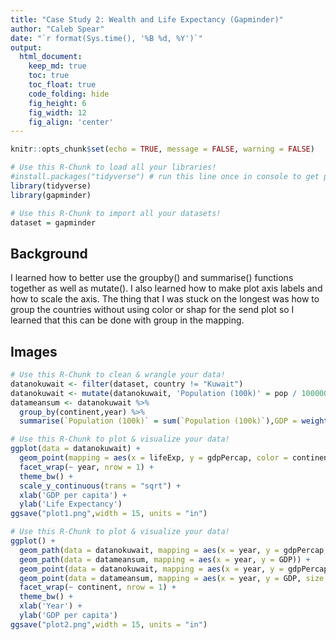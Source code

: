 ```yaml
---
title: "Case Study 2: Wealth and Life Expectancy (Gapminder)"
author: "Caleb Spear"
date: "`r format(Sys.time(), '%B %d, %Y')`"
output:
  html_document:  
    keep_md: true
    toc: true
    toc_float: true
    code_folding: hide
    fig_height: 6
    fig_width: 12
    fig_align: 'center'
---
```


```r
knitr::opts_chunk$set(echo = TRUE, message = FALSE, warning = FALSE)
```

```r
# Use this R-Chunk to load all your libraries!
#install.packages("tidyverse") # run this line once in console to get package
library(tidyverse)
library(gapminder)

```

```r
# Use this R-Chunk to import all your datasets!
dataset = gapminder

```

## Background

I learned how to better use the groupby() and summarise() functions together as well as mutate(). I also learned how to make plot axis labels and how to scale the axis. The thing that I was stuck on the longest was how to group the countries without using color or shap for the send plot so I learned that this can be done with group in the mapping.

## Images

```r
# Use this R-Chunk to clean & wrangle your data!
datanokuwait <- filter(dataset, country != "Kuwait")
datanokuwait <- mutate(datanokuwait, 'Population (100k)' = pop / 100000)
datameansum <- datanokuwait %>% 
  group_by(continent,year) %>% 
  summarise(`Population (100k)` = sum(`Population (100k)`),GDP = weighted.mean(gdpPercap,pop))

```


```r
# Use this R-Chunk to plot & visualize your data!
ggplot(data = datanokuwait) + 
  geom_point(mapping = aes(x = lifeExp, y = gdpPercap, color = continent, size = `Population (100k)`)) + 
  facet_wrap(~ year, nrow = 1) +
  theme_bw() +
  scale_y_continuous(trans = "sqrt") +
  xlab('GDP per capita') +
  ylab('Life Expectancy')
ggsave("plot1.png",width = 15, units = "in")

```

```r
# Use this R-Chunk to plot & visualize your data!
ggplot() + 
  geom_path(data = datanokuwait, mapping = aes(x = year, y = gdpPercap, group = country, color = continent)) +
  geom_path(data = datameansum, mapping = aes(x = year, y = GDP)) +
  geom_point(data = datanokuwait, mapping = aes(x = year, y = gdpPercap, color = continent, size = `Population (100k)`)) +
  geom_point(data = datameansum, mapping = aes(x = year, y = GDP, size = `Population (100k)`)) +
  facet_wrap(~ continent, nrow = 1) +
  theme_bw() +
  xlab('Year') +
  ylab('GDP per capita')
ggsave("plot2.png",width = 15, units = "in")
```

